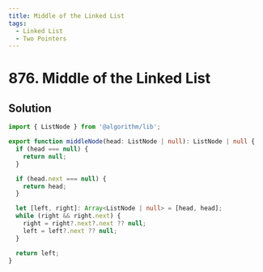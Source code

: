 ```yaml
---
title: Middle of the Linked List
tags:
  - Linked List
  - Two Pointers
---
```


# 876. Middle of the Linked List

<Badges>
  <LevelBadge level="easy" />
  <TopicBadge name="Linked List" slug="linked-list" />
  <TopicBadge name="Two Pointers" slug="two-pointers" />
</Badges>

## Solution

```typescript filename="solution.ts" copy
import { ListNode } from '@algorithm/lib';

export function middleNode(head: ListNode | null): ListNode | null {
  if (head === null) {
    return null;
  }

  if (head.next === null) {
    return head;
  }

  let [left, right]: Array<ListNode | null> = [head, head];
  while (right && right.next) {
    right = right?.next?.next ?? null;
    left = left?.next ?? null;
  }

  return left;
}
```

<ProblemLink
  codingSite="leetcode"
  href="https://leetcode.com/problems/middle-of-the-linked-list/"
  title="Middle of the Linked List"
/>
